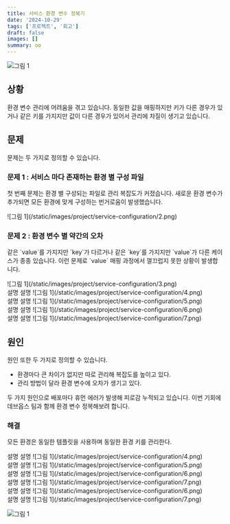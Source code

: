 ```yaml
---
title: 서비스 환경 변수 정복기
date: '2024-10-29'
tags: ['프로젝트', '회고']
draft: false
images: []
summary: oo
---
```


![그림 1](/static/images/project/service-configuration/1.png)


## 상황

환경 변수 관리에 어려움을 겪고 있습니다.
동일한 값을 매핑하지만 키가 다른 경우가 있거나 같은 키를 가지지만 값이 다른 경우가 있어서 관리에 차질이 생기고 있습니다.

## 문제
문제는 두 가지로 정의할 수 있습니다.

<div className="-mx-2 flex flex-wrap overflow-hidden xl:-mx-2">
    <div className="my-1 w-full overflow-hidden px-2 xl:my-1 xl:w-1/2 xl:px-2">
        <h3>문제 1 : 서비스 마다 존재하는 환경 별 구성 파일</h3>
        <p>첫 번째 문제는 환경 별 구성되는 파일로 관리 복잡도가 커졌습니다. 새로운 환경 변수가 추가되면 모든 환경에 맞게 구성하는 번거로움이 발생했습니다.</p>
        ![그림 1](/static/images/project/service-configuration/2.png)
    </div>
    <div className="my-1 w-full overflow-hidden px-2 xl:my-1 xl:w-1/2 xl:px-2">
        <h3>문제 2 : 환경 변수 별 약간의 오차</h3>
        <p>같은 `value`를 가지지만 `key`가 다르거나 같은 `key`를 가지지만 `value`가 다른 케이스가 종종 있습니다. 이런 문제로 `value` 매핑 과정에서 껄끄럽지 못한 상황이 발생합니다.</p>
        ![그림 1](/static/images/project/service-configuration/3.png)
    </div>
    <div className="my-1 w-full overflow-hidden px-2 xl:my-1 xl:w-1/2 xl:px-2">
        설명 설명
        ![그림 1](/static/images/project/service-configuration/4.png)
    </div>
    <div className="my-1 w-full overflow-hidden px-2 xl:my-1 xl:w-1/2 xl:px-2">
        설명 설명
        ![그림 1](/static/images/project/service-configuration/5.png)
    </div>
    <div className="my-1 w-full overflow-hidden px-2 xl:my-1 xl:w-1/2 xl:px-2">
        설명 설명
        ![그림 1](/static/images/project/service-configuration/6.png)
    </div>
    <div className="my-1 w-full overflow-hidden px-2 xl:my-1 xl:w-1/2 xl:px-2">
        설명 설명
        ![그림 1](/static/images/project/service-configuration/7.png)
    </div>
</div>

## 원인

원인 또한 두 가지로 정의할 수 있습니다.

- 환경마다 큰 차이가 없지만 따로 관리해 복잡도를 높이고 있다.
- 관리 방법이 달라 환경 변수에 오차가 생기고 있다.

두 가지 원인으로 배포마다 휴먼 에러가 발생해 피로감 누적되고 있습니다.
이번 기회에 데브옵스 팀과 함께 환경 변수 정복해보려 합니다.


### 해결

모든 환경은 동일한 템플릿을 사용하며 동일한 환경 키를 관리한다.


<div className="-mx-2 flex flex-wrap overflow-hidden xl:-mx-2">
    <div className="my-1 w-full overflow-hidden px-2 xl:my-1 xl:w-1/2 xl:px-2">
        설명 설명
        ![그림 1](/static/images/project/service-configuration/4.png)
    </div>
    <div className="my-1 w-full overflow-hidden px-2 xl:my-1 xl:w-1/2 xl:px-2">
        설명 설명
        ![그림 1](/static/images/project/service-configuration/5.png)
    </div>
    <div className="my-1 w-full overflow-hidden px-2 xl:my-1 xl:w-1/2 xl:px-2">
        설명 설명
        ![그림 1](/static/images/project/service-configuration/6.png)
    </div>
    <div className="my-1 w-full overflow-hidden px-2 xl:my-1 xl:w-1/2 xl:px-2">
        설명 설명
        ![그림 1](/static/images/project/service-configuration/7.png)
    </div>
</div>


<div className="-mx-2 flex flex-wrap overflow-hidden xl:-mx-2">
    <div className="my-1 w-full overflow-hidden px-2 xl:my-1 xl:w-1/2 xl:px-2">
        설명 설명
        ![그림 1](/static/images/project/service-configuration/6.png)
    </div>
    <div className="my-1 w-full overflow-hidden px-2 xl:my-1 xl:w-1/2 xl:px-2">
        설명 설명
        ![그림 1](/static/images/project/service-configuration/7.png)
    </div>
</div>

![그림 1](/static/images/project/service-configuration/8.png)

